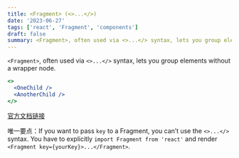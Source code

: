 ```yaml
---
title: <Fragment> (<>...</>)
date: '2023-06-27'
tags: ['react', 'Fragment', 'components']
draft: false
summary: <Fragment>, often used via <>...</> syntax, lets you group elements without a wrapper node.
---
```


`<Fragment>`, often used via `<>...</>` syntax, lets you group elements without a wrapper node.

```jsx
<>
  <OneChild />
  <AnotherChild />
</>
```

[官方文档链接](https://react.dev/reference/react/Fragment)

唯一要点：If you want to pass `key` to a Fragment, you can’t use the `<>...</>` syntax. You have to explicitly `import Fragment from 'react'` and render `<Fragment key={yourKey}>...</Fragment>`.
